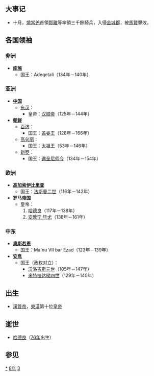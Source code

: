 {{yearTOC|138|东汉'''[[永和_(汉顺帝)|永和]]三年'''}}

== 大事记 ==
*十月，[[燒當羌|燒當羌]]首領[[那離|那離]]等率領三千餘騎兵，入侵[[金城郡|金城郡]]，被[[馬賢_(東漢)|馬賢]]擊敗。

== 各国领袖 ==
=== 非洲 ===
*'''[[库施|库施]]'''
**国王：Adeqetali（134年－140年）

=== 亚洲 ===
*'''[[中国|中国]]'''
**[[东汉|东汉]]：
***皇帝：[[汉顺帝|汉顺帝]]（125年－144年）
*'''[[朝鲜民主主义人民共和国|朝鲜]]'''
**[[百濟|百济]]：
***国王：[[盖娄王|盖娄王]]（128年－166年）
**[[高句丽|高句丽]]：
***国王：[[太祖王|太祖王]]（53年－146年）
**[[新罗|新罗]]：
***国王：[[逸圣尼师今|逸圣尼师今]]（134年－154年）

=== 欧洲 ===
*'''[[高加索伊比利亞王國|高加索伊比里亚]]'''
**国王：[[法斯曼二世|法斯曼二世]]（116年－142年）
*'''[[羅馬帝國|罗马帝国]]'''
**皇帝：
**#[[哈德良|哈德良]]（117年－138年）
**#[[安敦宁·毕尤|安敦宁·毕尤]]（138年－161年）

=== 中东 ===
*'''[[奥斯若恩|奥斯若恩]]'''
**国王：Ma'nu VII bar Ezad（123年－139年）
*'''[[安息_(国家)|安息]]''' 
**国王（政权对立）：
***[[沃洛吉斯三世|沃洛吉斯三世]]（105年－147年）
***[[米特拉达梯四世|米特拉达梯四世]]（129年－140年）

== 出生 ==
* [[漢質帝|漢質帝]]，[[東漢|東漢]]第十位[[皇帝|皇帝]]

== 逝世 ==
* [[哈德良|哈德良]]（[[76年|76年]]出生）

== 参见 ==
{{Wikisource year mention}}

[[Category:138年|*]]
[[Category:130年代|8年]]
[[Category:2世纪各年|3]]